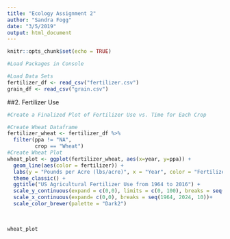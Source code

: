 ```yaml
---
title: "Ecology Assignment 2"
author: "Sandra Fogg"
date: "3/5/2019"
output: html_document
---
```


```r
knitr::opts_chunk$set(echo = TRUE)
```

```r
#Load Packages in Console

#Load Data Sets
fertilizer_df <- read_csv("fertilizer.csv")
grain_df <- read_csv("grain.csv")
```

##2. Fertilizer Use
```r
#Create a Finalized Plot of Fertilizer Use vs. Time for Each Crop

#Create Wheat Dataframe
fertilizer_wheat <- fertilizer_df %>%
  filter(ppa != "NA",
         crop == "Wheat")
#Create Wheat Plot
wheat_plot <- ggplot(fertilizer_wheat, aes(x=year, y=ppa)) +
  geom_line(aes(color = fertilizer)) +
  labs(y = "Pounds per Acre (lbs/acre)", x = "Year", color = "Fertilizer") +
  theme_classic() +
  ggtitle("US Agricultural Fertilizer Use from 1964 to 2016") +
  scale_y_continuous(expand = c(0,0), limits = c(0, 100), breaks = seq(0, 100, 10)) +
  scale_x_continuous(expand= c(0,0), breaks = seq(1964, 2024, 10))+
  scale_color_brewer(palette = "Dark2")
  
 

wheat_plot
```

